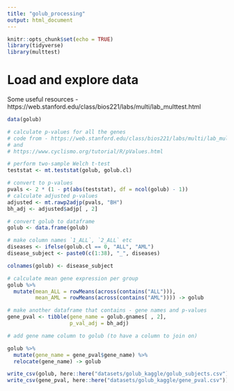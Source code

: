 ```yaml
---
title: "golub_processing"
output: html_document
---
```


```r
knitr::opts_chunk$set(echo = TRUE)
library(tidyverse)
library(multtest)
```

# Load and explore data

Some useful resources -
https://web.stanford.edu/class/bios221/labs/multi/lab_multtest.html

```r
data(golub)

# calculate p-values for all the genes
# code from - https://web.stanford.edu/class/bios221/labs/multi/lab_multtest.html
# and
# https://www.cyclismo.org/tutorial/R/pValues.html

# perform two-sample Welch t-test
teststat <- mt.teststat(golub, golub.cl)

# convert to p-values
pvals <- 2 * (1 - pt(abs(teststat), df = ncol(golub) - 1))
# calculate adjusted p-values
adjusted <- mt.rawp2adjp(pvals, "BH")
bh_adj <- adjusted$adjp[ , 2]

# convert golub to dataframe
golub <- data.frame(golub)

# make column names `1_ALL`, `2_ALL` etc
diseases <- ifelse(golub.cl == 0, "ALL", "AML")
disease_subject <- paste0(c(1:38), "_", diseases)

colnames(golub) <- disease_subject

# calculate mean gene expression per group
golub %>% 
  mutate(mean_ALL = rowMeans(across(contains("ALL"))),
         mean_AML = rowMeans(across(contains("AML")))) -> golub

# make another dataframe that contains - gene names and p-values
gene_pval <- tibble(gene_name = golub.gnames[ , 2],
                    p_val_adj = bh_adj)

# add gene name column to golub (to have a column to join on)

golub %>% 
  mutate(gene_name = gene_pval$gene_name) %>% 
  relocate(gene_name) -> golub

write_csv(golub, here::here("datasets/golub_kaggle/golub_subjects.csv"))
write_csv(gene_pval, here::here("datasets/golub_kaggle/gene_pval.csv"))
```
